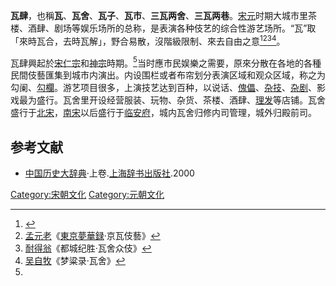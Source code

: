 '''瓦肆'''，也稱'''瓦'''、'''瓦舍'''、'''瓦子'''、'''瓦市'''、'''三瓦两舍'''、'''三瓦两巷'''。[[宋朝|宋]][[元朝|元]]时期大城市里茶楼、酒肆、剧场等娱乐场所的总称，是表演各种伎艺的综合性游艺场所。“瓦”取「來時瓦合，去時瓦解」，野合易散，沒階級限制、來去自由之意<ref name=":0">{{Cite book|title=宋朝游历指南|author=[[国晶|国晶]]|quote=}}</ref><ref>[[孟元老|孟元老]]《[[東京夢華録|東京夢華録]]·京瓦伎藝》</ref><ref>[[耐得翁|耐得翁]]《都城纪胜·瓦舍众伎》</ref><ref>[[吴自牧|吴自牧]]《梦粱录·瓦舍》</ref>。

瓦肆興起於[[宋仁宗|宋仁宗]]和[[宋神宗|神宗]]時期。<ref name=":0" />当时應市民娱樂之需要，原來分散在各地的各種民間伎藝匯集到城市内演出。内设围栏或者布帘划分表演区域和观众区域，称之为勾阑、[[勾欄|勾欄]]。游艺项目很多，上演技艺达到百种，以说话、[[傀儡戲|傀儡]]、[[杂技|杂技]]、[[杂剧|杂剧]]、影戏最为盛行。瓦舍里开设经营服装、玩物、杂货、茶楼、酒肆、[[理发|理发]]等店铺。瓦舍盛行于[[北宋|北宋]]，[[南宋|南宋]]以后盛行于[[臨安府_(浙江)|临安府]]，城内瓦舍归修内司管理，城外归殿前司。

==参考文献==
{{reflist}}
*[[中国历史大辞典|中国历史大辞典]]·上卷.[[上海辞书出版社|上海辞书出版社]].2000
{{DEFAULTSORT:W}}
[[Category:宋朝文化|Category:宋朝文化]]
[[Category:元朝文化|Category:元朝文化]]